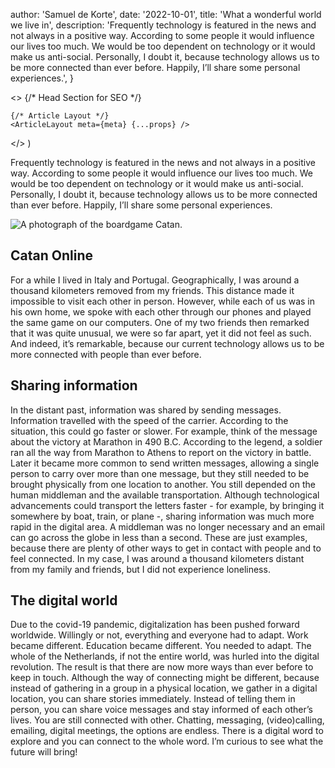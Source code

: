 


  author: 'Samuel de Korte',
  date: '2022-10-01',
  title: 'What a wonderful world we live in',
  description:
    'Frequently technology is featured in the news and not always in a positive way. According to some people it would influence our lives too much. We would be too dependent on technology or it would make us anti-social. Personally, I doubt it, because technology allows us to be more connected than ever before. Happily, I’ll share some personal experiences.',
}

  <>
    {/* Head Section for SEO */}
    <Head>
      <title>{meta.title}</title>
      <meta name="description" content={meta.description} />
      <link rel="canonical" href="https://www.samueldekorte.com/articles/what-a-wonderful-world" />
    </Head>

    {/* Article Layout */}
    <ArticleLayout meta={meta} {...props} />
  </>
)

Frequently technology is featured in the news and not always in a positive way. According to some people it would influence our lives too much. We would be too dependent on technology or it would make us anti-social. Personally, I doubt it, because technology allows us to be more connected than ever before. Happily, I’ll share some personal experiences.

<Image
                src={Catan}
                alt="A photograph of the boardgame Catan."
                sizes="(min-width: 720px) 32rem, 20rem"
                className="aspect-square rotate-0 rounded-2xl bg-stone-100 object-cover dark:bg-stone-800"
              />

## Catan Online

For a while I lived in Italy and Portugal. Geographically, I was around a thousand kilometers removed from my friends. This distance made it impossible to visit each other in person. However, while each of us was in his own home, we spoke with each other through our phones and played the same game on our computers. One of my two friends then remarked that it was quite unusual, we were so far apart, yet it did not feel as such. And indeed, it’s remarkable, because our current technology allows us to be more connected with people than ever before.

## Sharing information
In the distant past, information was shared by sending messages. Information travelled with the speed of the carrier. According to the situation, this could go faster or slower. For example, think of the message about the victory at Marathon in 490 B.C. According to the legend, a soldier ran all the way from Marathon to Athens to report on the victory in battle. Later it became more common to send written messages, allowing a single person to carry over more than one message, but they still needed to be brought physically from one location to another. You still depended on the human middleman and the available transportation. Although technological advancements could transport the letters faster - for example, by bringing it somewhere by boat, train, or plane -, sharing information was much more rapid in the digital area. A middleman was no longer necessary and an email can go across the globe in less than a second. These are just examples, because there are plenty of other ways to get in contact with people and to feel connected. In my case, I was around a thousand kilometers distant from my family and friends, but I did not experience loneliness. 

## The digital world
Due to the covid-19 pandemic, digitalization has been pushed forward worldwide. Willingly or not, everything and everyone had to adapt. Work became different. Education became different. You needed to adapt. The whole of the Netherlands, if not the entire world, was hurled into the digital revolution. The result is that there are now more ways than ever before to keep in touch. Although the way of connecting might be different, because instead of gathering in a group in a physical location, we gather in a digital location, you can share stories immediately. Instead of telling them in person, you can share voice messages and stay informed of each other’s lives. You are still connected with other. Chatting, messaging, (video)calling, emailing, digital meetings, the options are endless. There is a digital word to explore and you can connect to the whole word. I’m curious to see what the future will bring! 


